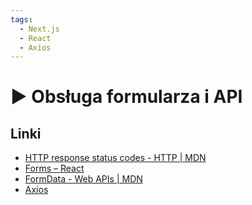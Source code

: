 ```yaml
---
tags:
  - Next.js
  - React
  - Axios
---
```



# ▶️ Obsługa formularza i API

<YouTubePlayer videoId="DTcV1nF-ATk" />

## Linki

- [HTTP response status codes - HTTP | MDN](https://developer.mozilla.org/en-US/docs/Web/HTTP/Status)
- [Forms – React](https://legacy.reactjs.org/docs/forms.html)
- [FormData - Web APIs | MDN](https://developer.mozilla.org/en-US/docs/Web/API/FormData)
- [Axios](https://axios-http.com/)
